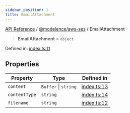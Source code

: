 ```yaml
---
sidebar_position: 1
title: EmailAttachment
---
```


[API Reference](/api-reference/@modelence/aws-ses/type-aliases/../../../index) / [@modelence/aws-ses](/api-reference/@modelence/aws-ses/type-aliases/../index) / EmailAttachment

> **EmailAttachment** = `object`

Defined in: [index.ts:11](https://github.com/modelence/modelence/blob/72580191dccfb1a9a42664d6f05e82daf7d86019/packages/aws-ses/src/index.ts#L11)

## Properties

| Property | Type | Defined in |
| ------ | ------ | ------ |
| <a id="content"></a> `content` | `Buffer` \| `string` | [index.ts:13](https://github.com/modelence/modelence/blob/72580191dccfb1a9a42664d6f05e82daf7d86019/packages/aws-ses/src/index.ts#L13) |
| <a id="contenttype"></a> `contentType` | `string` | [index.ts:14](https://github.com/modelence/modelence/blob/72580191dccfb1a9a42664d6f05e82daf7d86019/packages/aws-ses/src/index.ts#L14) |
| <a id="filename"></a> `filename` | `string` | [index.ts:12](https://github.com/modelence/modelence/blob/72580191dccfb1a9a42664d6f05e82daf7d86019/packages/aws-ses/src/index.ts#L12) |
